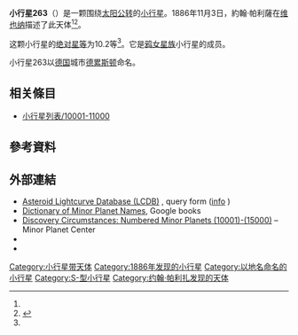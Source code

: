 {{Infobox planet
 | minorplanet     = yes
 | name            = 263 Dresda
 | background      = #D6D6D6
 | image = 
 | image_size      = 
 | caption         =
 | discovery_ref   =  <ref name="MPC-object" />
 | discoverer      = [[約翰·帕利薩|約翰·帕利薩]]
 | discovery_site  = [[维也纳|维也纳]]
 | discovered      = 1886年11月3日
 | mpc_name        = 263 Dresda
 | alt_names       = 263 Dresda
 | pronounced      = 
 | named_after     = <ref name="MPC-object" />
 | mp_category     = [[主帶小行星|主帶小行星]] <ref name="MPC-object" /><ref name="jpldata" />
 | orbit_ref       = <ref name="a">[http://ssd.jpl.nasa.gov/sbdb.cgi?sstr=263 263] {{Wayback|url=http://ssd.jpl.nasa.gov/sbdb.cgi?sstr=263 |date=20201030010712 }}，小行星數據庫瀏覽器（JPL Small-Body Database Browser）－[[美国国家航空航天局|美国国家航空航天局]]喷气推进实验室</ref>
 | epoch           = 2018-03-23.0（[[儒略日|JD]] 2458200.5）
 | uncertainty     = 0
 | observation_arc = 
 | aphelion = {{convert|3.109|AU|km|3|abbr=on|lk=out}}
 | perihelion      = {{convert|2.6628625|AU|km|3|abbr=on}}
 | semimajor       = 2.8858571
 | eccentricity    = 0.0772715
 | period          = 4.9[[儒略年|yr]]
 | mean_anomaly    = 298.78494[[度|°]]
 | mean_motion     = {{Deg2DMS|0.20104420|sup=ms}} / day
 | inclination     = 1.32038
 | asc_node        = 216.17182°
 | arg_peri        = 162.77283
 | mean_diameter   = 
 | rotation        = 
 | albedo          =
 | spectral_type   =
 | abs_magnitude   = 10.2<ref name="jpldata" />
}}
'''小行星263'''（{{lang-en|263 Dresda}}）是一颗围绕[[太阳|太阳]][[公转|公转]]的[[小行星|小行星]]。1886年11月3日，約翰·帕利薩在[[维也纳|维也纳]]描述了此天体<ref name="a" /><ref>{{cite news|title=小行星列表|url=http://cfa-www.harvard.edu/iau/lists/NumberedMPs.txt|accessdate=2018-10-19|newspaper=哈佛大学|archive-date=2008-05-17|archive-url=https://web.archive.org/web/20080517010638/http://cfa-www.harvard.edu/iau/lists/NumberedMPs.txt|dead-url=no}}</ref>。

这颗小行星的[[绝对星等|绝对星等]]为10.2等<ref name="a" />。它是[[鸦女星族|鸦女星族]]小行星的成员。

小行星263以[[德国|德国]]城市[[德累斯顿|德累斯顿]]命名。

== 相关條目 ==
*[[小行星列表/10001-11000|小行星列表/10001-11000]]

== 參考資料 ==
{{reflist|refs=

<ref name="jpldata">{{cite web
 |type         = 2018-01-26 last obs.
 |title        = JPL Small-Body Database Browser:263 Dresda-263 Dresda
 |url          = https://ssd.jpl.nasa.gov/sbdb.cgi?sstr=263
 |publisher    = [[Jet_Propulsion_Laboratory|Jet Propulsion Laboratory]]
 |accessdate   = 28 March 2018
 |archive-date = 2020-10-30
 |archive-url  = https://web.archive.org/web/20201030010712/https://ssd.jpl.nasa.gov/sbdb.cgi?sstr=263
 |dead-url     = no
}}</ref>

<ref name="MPC-object">{{cite web
  |title      = 263 Dresda
  |work      = Minor Planet Center
  |url      = https://www.minorplanetcenter.net/db_search/show_object?object_id=263
  |accessdate      = 28 March 2018
  |archive-date      = 2016-03-04
  |archive-url      = https://web.archive.org/web/20160304113937/http://minorplanetcenter.net/db_search/show_object?object_id=263
  |dead-url      = no
  }}</ref>

}}

==  外部連結 ==
* [http://www.minorplanet.info/PHP/lcdbsummaryquery.php Asteroid Lightcurve Database (LCDB)] {{Wayback|url=http://www.minorplanet.info/PHP/lcdbsummaryquery.php |date=20171210173955 }}, query form ([http://www.minorplanet.info/lightcurvedatabase.html info] {{Wayback|url=http://www.minorplanet.info/lightcurvedatabase.html |date=20171216050541 }})
* [https://books.google.com/books?id=aeAg1X7afOoC&pg Dictionary of Minor Planet Names], Google books
* [http://www.minorplanetcenter.net/iau/lists/NumberedMPs010001.html Discovery Circumstances: Numbered Minor Planets (10001)-(15000)] {{Wayback|url=http://www.minorplanetcenter.net/iau/lists/NumberedMPs010001.html |date=20180612162317 }} – Minor Planet Center
* {{AstDys|263}}
* {{JPL small body}}

{{Minor Planet Number|[[小行星262|小行星262]]|[[小行星264|小行星264]]}}
{{小天体}}

[[Category:小行星带天体|Category:小行星带天体]]
[[Category:1886年发现的小行星|Category:1886年发现的小行星]]
[[Category:以地名命名的小行星|Category:以地名命名的小行星]]
[[Category:S-型小行星|Category:S-型小行星]]
[[Category:约翰·帕利扎发现的天体|Category:约翰·帕利扎发现的天体]]